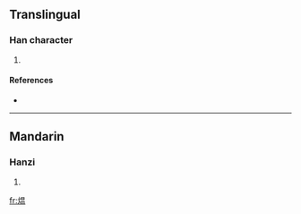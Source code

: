 {{see|熅}}
==Translingual==

===Han character===
{{Han char|rn=86|rad=火|as=09|sn=13|four=|canj=火日月廿 (FABT)}}

# {{defn|Han|sort=火09}}

====References====
* {{Han ref|kx=0678.161|dkj=19262|hdz=32217.020|uh=7174|ud=29044}}

----

==Mandarin==

===Hanzi===
{{cmn-hanzi|tra=熅|pin=[[yūn]] ([[yun1]])|wg=yün<sup>1</sup>}}

# {{defn|Mandarin}}

[[fr:煴]]
